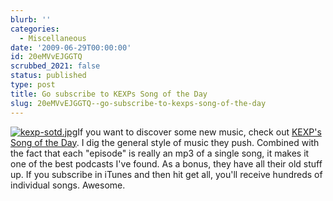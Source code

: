 ```yaml
---
blurb: ''
categories:
  - Miscellaneous
date: '2009-06-29T00:00:00'
id: 20eMVvEJGGTQ
scrubbed_2021: false
status: published
type: post
title: Go subscribe to KEXPs Song of the Day
slug: 20eMVvEJGGTQ--go-subscribe-to-kexps-song-of-the-day
---
```


[![kexp-sotd.jpg](http://www.alanwsmith.com/blog/wp-content/uploads/2009/06/kexp-sotd.jpg)](http://kexp.org/podcasting/podcasting.asp#song)If
you want to discover some new music, check out
[KEXP's Song of the Day](http://kexp.org/podcasting/podcasting.asp#song).
I dig the general style of music they push. Combined with the fact
that each "episode" is really an mp3 of a single song, it makes it
one of the best podcasts I've found. As a bonus, they have all
their old stuff up. If you subscribe in iTunes and then hit get
all, you'll receive hundreds of individual songs. Awesome.
